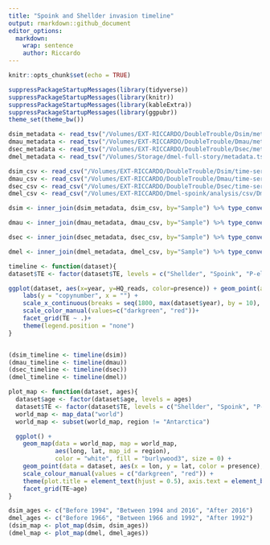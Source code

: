 ```yaml
---
title: "Spoink and Shellder invasion timeline"
output: rmarkdown::github_document
editor_options: 
  markdown: 
    wrap: sentence
    author: Riccardo
---
```


```r
knitr::opts_chunk$set(echo = TRUE)
```

```r
suppressPackageStartupMessages(library(tidyverse))
suppressPackageStartupMessages(library(knitr))
suppressPackageStartupMessages(library(kableExtra))
suppressPackageStartupMessages(library(ggpubr))
theme_set(theme_bw())
```

```r
dsim_metadata <- read_tsv("/Volumes/EXT-RICCARDO/DoubleTrouble/Dsim/metadata.txt", show_col_types = FALSE)
dmau_metadata <- read_tsv("/Volumes/EXT-RICCARDO/DoubleTrouble/Dmau/metadata.txt", show_col_types = FALSE)
dsec_metadata <- read_tsv("/Volumes/EXT-RICCARDO/DoubleTrouble/Dsec/metadata.txt", show_col_types = FALSE)
dmel_metadata <- read_tsv("/Volumes/Storage/dmel-full-story/metadata.tsv", show_col_types = FALSE)

dsim_csv <- read_csv("/Volumes/EXT-RICCARDO/DoubleTrouble/Dsim/time-series/dsim.csv", show_col_types = FALSE) %>% filter(Sample!="Sample")
dmau_csv <- read_csv("/Volumes/EXT-RICCARDO/DoubleTrouble/Dmau/time-series/dmau.csv", show_col_types = FALSE) %>% filter(Sample!="Sample") 
dsec_csv <- read_csv("/Volumes/EXT-RICCARDO/DoubleTrouble/Dsec/time-series/dsec.csv", show_col_types = FALSE) %>% filter(Sample!="Sample")
dmel_csv <- read_csv("/Volumes/EXT-RICCARDO/Dmel-spoink/analysis/csv/Dmel/P-ele/D_mel_pool+gdl.csv", show_col_types = FALSE) %>% filter(Sample!="Sample") 

dsim <- inner_join(dsim_metadata, dsim_csv, by="Sample") %>% type_convert() %>% mutate(presence = ifelse(HQ_reads > 2, "present", "absent"), TE = case_when(TE == "spoink" ~ "Spoink", TE == "PPI251" ~ "P-element", TRUE ~ TE), age = case_when(year <= 1994 ~ "Before 1994", year > 1994 & year <= 2016~ "Between 1994 and 2016", year > 2016 ~ "After 2016")) %>% filter(TE %in% c("Spoink", "Shellder", "P-element"))

dmau <- inner_join(dmau_metadata, dmau_csv, by="Sample") %>% type_convert() %>% mutate(presence = ifelse(HQ_reads > 2, "present", "absent"), TE = case_when(TE == "spoink" ~ "Spoink", TE == "PPI251" ~ "P-element", TRUE ~ TE), age = case_when(year <= 1994 ~ "Before 1994", year > 1994 & year <= 2016~ "Between 1994 and 2016", year > 2016 ~ "After 2016")) %>% filter(TE %in% c("Spoink", "Shellder", "P-element"))

dsec <- inner_join(dsec_metadata, dsec_csv, by="Sample") %>% type_convert() %>% mutate(presence = ifelse(HQ_reads > 2, "present", "absent"), TE = case_when(TE == "spoink" ~ "Spoink", TE == "PPI251" ~ "P-element", TRUE ~ TE), age = case_when(year <= 1994 ~ "Before 1994", year > 1994 & year <= 2016~ "Between 1994 and 2016", year > 2016 ~ "After 2016")) %>% filter(TE %in% c("Spoink", "Shellder", "P-element"))

dmel <- inner_join(dmel_metadata, dmel_csv, by="Sample") %>% type_convert() %>% mutate(presence = ifelse(HQ_reads > 2, "present", "absent"), TE = case_when(TE == "gypsy-29-dsim" ~ "Shellder", TE == "gypsy-7-sim1" ~ "Spoink", TE == "PPI251" ~ "P-element", TRUE ~ TE), age = case_when(year <= 1966 ~ "Before 1966", year > 1966 & year <= 1992 ~ "Between 1966 and 1992", year > 1992 ~ "After 1992")) %>% filter(TE %in% c("Spoink", "Shellder", "P-element"), year>1924)
```


```r
timeline <- function(dataset){
dataset$TE <- factor(dataset$TE, levels = c("Shellder", "Spoink", "P-element"))

ggplot(dataset, aes(x=year, y=HQ_reads, color=presence)) + geom_point(alpha=0.5, size=5) +
    labs(y = "copynumber", x = "") +
    scale_x_continuous(breaks = seq(1800, max(dataset$year), by = 10), labels = seq(1800, max(dataset$year), by = 10))+
    scale_color_manual(values=c("darkgreen", "red"))+
    facet_grid(TE ~ .)+
    theme(legend.position = "none")
}


(dsim_timeline <- timeline(dsim))
(dmau_timeline <- timeline(dmau))
(dsec_timeline <- timeline(dsec))
(dmel_timeline <- timeline(dmel))
```

```r
plot_map <- function(dataset, ages){
  dataset$age <- factor(dataset$age, levels = ages)
  dataset$TE <- factor(dataset$TE, levels = c("Shellder", "Spoink", "P-element"))
  world_map <- map_data("world")
  world_map <- subset(world_map, region != "Antarctica")

  ggplot() +
    geom_map(data = world_map, map = world_map,
             aes(long, lat, map_id = region),
             color = "white", fill = "burlywood3", size = 0) +
    geom_point(data = dataset, aes(x = lon, y = lat, color = presence), size = 3, position = position_jitter(width = 2, height = 2), alpha = 0.5) +
    scale_colour_manual(values = c("darkgreen", "red")) + 
    theme(plot.title = element_text(hjust = 0.5), axis.text = element_blank(), axis.title = element_blank(), axis.ticks = element_blank(), legend.position = "none") + 
    facet_grid(TE~age)
}

dsim_ages <- c("Before 1994", "Between 1994 and 2016", "After 2016")
dmel_ages <- c("Before 1966", "Between 1966 and 1992", "After 1992")
(dsim_map <- plot_map(dsim, dsim_ages))
(dmel_map <- plot_map(dmel, dmel_ages))
```
